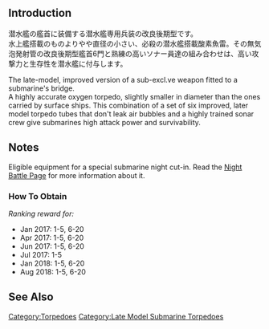 {{Template:Equipmentinfo
|name = Skilled SONAR Personnel + Late Model Bow Torpedo Mount (6 Tubes)
|id = 214
|japanesename = 熟練聴音員+後期型艦首魚雷(6門)
|icon = {{TorpedoWeapon}}
|type = Submarine-based Torpedo
|effect = {{Torpedo}} +15 {{Evasion}}+4 {{LOS}} +1 {{Hit}} +5 {{Range}} Short
|scrap = {{Fuel}}2, {{Ammo}}3, {{Steel}}2, {{Bauxite}}1
|image = <gallery type="slideshow" widths="360px" position="center" hideaddbutton="true">
Equipment214-1.png
Equipment214-2.png
Equipment214-3.png
Equipment214-4.png
</gallery>
|SS = lime|SSV = lime
}}

==Introduction==
潜水艦の艦首に装備する潜水艦専用兵装の改良後期型です。<br>水上艦搭載のものよりやや直径の小さい、必殺の潜水艦搭載酸素魚雷。その無気泡発射管の改良後期型艦首6門と熟練の高いソナー員達の組み合わせは、高い攻撃力と生存性を潜水艦に付与します。

The late-model, improved version of a sub-excl.ve weapon fitted to a submarine's bridge.<br> A highly accurate oxygen torpedo, slightly smaller in diameter than the ones carried by surface ships. This combination of a set of six improved, later model torpedo tubes that don't leak air bubbles and a highly trained sonar crew give submarines high attack power and survivability.

==Notes==
Eligible equipment for a special submarine night cut-in. Read the [[Night_Battle#Night_Battle_Special_Attacks|Night Battle Page]] for more information about it.

<div class="mw-collapsible"><h3>How To Obtain</h3>
<div class="mw-collapsible-content">
''Ranking reward for:''
* Jan 2017: 1-5, 6-20
* Apr 2017: 1-5, 6-20
* Jun 2017: 1-5, 6-20
* Jul 2017: 1-5
* Jan 2018: 1-5, 6-20
* Aug 2018: 1-5, 6-20

</div></div>

==See Also==
{{Equipmentlist}}
[[Category:Torpedoes]]
[[Category:Late Model Submarine Torpedoes]]